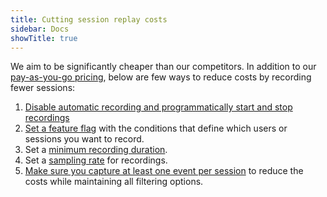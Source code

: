 ```yaml
---
title: Cutting session replay costs
sidebar: Docs
showTitle: true
---
```


We aim to be significantly cheaper than our competitors. In addition to our [pay-as-you-go pricing](/pricing), below are few ways to reduce costs by recording fewer sessions:

1. [Disable automatic recording and programmatically start and stop recordings](/docs/session-replay/how-to-control-which-sessions-you-record#programmatically-start-and-stop-recordings)
2. [Set a feature flag](/docs/session-replay/how-to-control-which-sessions-you-record#with-feature-flags) with the conditions that define which users or sessions you want to record.
3. Set a [minimum recording duration](/docs/session-replay/how-to-control-which-sessions-you-record#minimum-duration).
4. Set a [sampling rate](/docs/session-replay/how-to-control-which-sessions-you-record#sampling) for recordings.
5. [Make sure you capture at least one event per session](docs/session-replay/troubleshooting#unable-to-filter-by-user-or-page-properties) to reduce the costs while maintaining all filtering options.